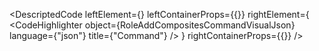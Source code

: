 
<DescriptedCode
  leftElement={<RoleAddCompositesCommandDesc />}
  leftContainerProps={{}}
  rightElement={
    <CodeHighlighter
      object={RoleAddCompositesCommandVisualJson}
      language={"json"}
      title={"Command"}
    />
  }
  rightContainerProps={{}}
/>
